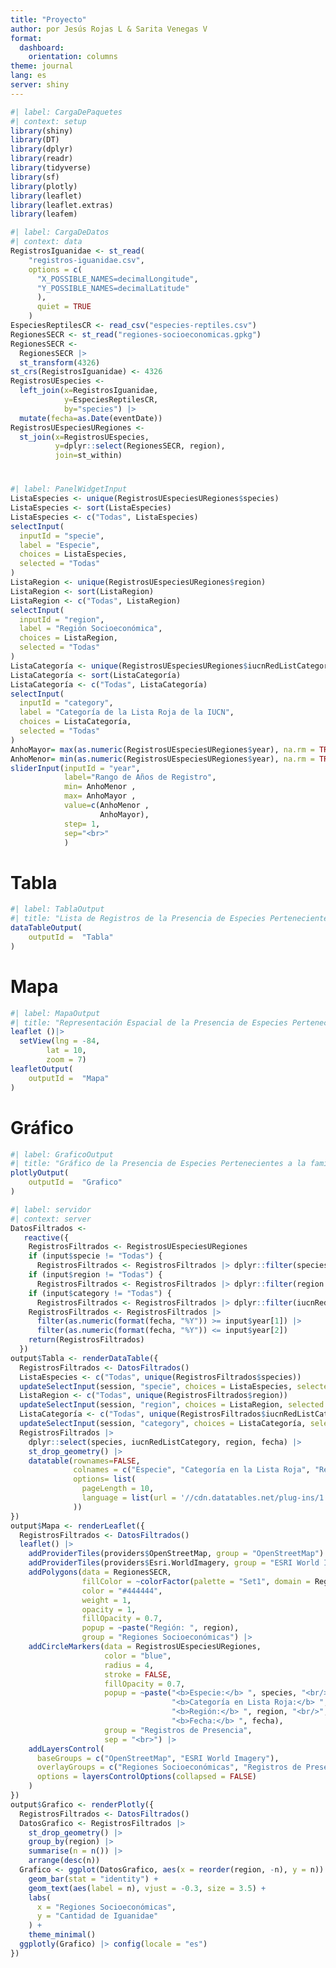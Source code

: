---
title: "Proyecto"
author: por Jesús Rojas L & Sarita Venegas V 
format: 
  dashboard:
    orientation: columns
theme: journal
lang: es
server: shiny
---

```{r, include=FALSE}
#| label: CargaDePaquetes
#| context: setup
library(shiny)
library(DT)
library(dplyr)
library(readr)
library(tidyverse)
library(sf)
library(plotly)
library(leaflet)
library(leaflet.extras)
library(leafem)
```

```{r, include=FALSE}
#| label: CargaDeDatos
#| context: data
RegistrosIguanidae <- st_read(
    "registros-iguanidae.csv",
    options = c(
      "X_POSSIBLE_NAMES=decimalLongitude",
      "Y_POSSIBLE_NAMES=decimalLatitude"
      ),
      quiet = TRUE
    )
EspeciesReptilesCR <- read_csv("especies-reptiles.csv")
RegionesSECR <- st_read("regiones-socioeconomicas.gpkg")
RegionesSECR <-
  RegionesSECR |>
  st_transform(4326)
st_crs(RegistrosIguanidae) <- 4326
RegistrosUEspecies <-
  left_join(x=RegistrosIguanidae,
            y=EspeciesReptilesCR,
            by="species") |>
  mutate(fecha=as.Date(eventDate))
RegistrosUEspeciesURegiones <-
  st_join(x=RegistrosUEspecies,
          y=dplyr::select(RegionesSECR, region),
          join=st_within) 

```

#  {.sidebar}

```{r}
#| label: PanelWidgetInput
ListaEspecies <- unique(RegistrosUEspeciesURegiones$species)
ListaEspecies <- sort(ListaEspecies)
ListaEspecies <- c("Todas", ListaEspecies)
selectInput(
  inputId = "specie",
  label = "Especie",
  choices = ListaEspecies,
  selected = "Todas"
)
ListaRegion <- unique(RegistrosUEspeciesURegiones$region)
ListaRegion <- sort(ListaRegion)
ListaRegion <- c("Todas", ListaRegion)
selectInput(
  inputId = "region",
  label = "Región Socioeconómica",
  choices = ListaRegion,
  selected = "Todas"
)
ListaCategoría <- unique(RegistrosUEspeciesURegiones$iucnRedListCategory)
ListaCategoría <- sort(ListaCategoría)
ListaCategoría <- c("Todas", ListaCategoría)
selectInput(
  inputId = "category",
  label = "Categoría de la Lista Roja de la IUCN",
  choices = ListaCategoría,
  selected = "Todas"
)
AnhoMayor= max(as.numeric(RegistrosUEspeciesURegiones$year), na.rm = TRUE)
AnhoMenor= min(as.numeric(RegistrosUEspeciesURegiones$year), na.rm = TRUE)
sliderInput(inputId = "year",
            label="Rango de Años de Registro",
            min= AnhoMenor ,
            max= AnhoMayor ,
            value=c(AnhoMenor ,
                    AnhoMayor),
            step= 1,
            sep="<br>"
            )
```

# Tabla

```{r}
#| label: TablaOutput
#| title: "Lista de Registros de la Presencia de Especies Pertenecientes a la familia Iguanidae en Costa Rica según Región Socioeconómica"
dataTableOutput(
	outputId =  "Tabla" 
)
```

# Mapa

```{r}
#| label: MapaOutput
#| title: "Representación Espacial de la Presencia de Especies Pertenecientes a la familia Iguanidae en Costa Rica según Región Socioeconómica"
leaflet ()|>
  setView(lng = -84,
        lat = 10,
        zoom = 7)
leafletOutput(
	outputId =  "Mapa" 
)
```

# Gráfico

```{r}
#| label: GraficoOutput
#| title: "Gráfico de la Presencia de Especies Pertenecientes a la familia Iguanidae en Costa Rica según Región Socioeconómica"
plotlyOutput(
	outputId =  "Grafico" 
)
```

```{r}
#| label: servidor
#| context: server
DatosFiltrados <-
   reactive({
    RegistrosFiltrados <- RegistrosUEspeciesURegiones
    if (input$specie != "Todas") {
      RegistrosFiltrados <- RegistrosFiltrados |> dplyr::filter(species == input$specie)}
    if (input$region != "Todas") {
      RegistrosFiltrados <- RegistrosFiltrados |> dplyr::filter(region == input$region)}
    if (input$category != "Todas") { 
      RegistrosFiltrados <- RegistrosFiltrados |> dplyr::filter(iucnRedListCategory == input$category)}
    RegistrosFiltrados <- RegistrosFiltrados |>
      filter(as.numeric(format(fecha, "%Y")) >= input$year[1]) |>
      filter(as.numeric(format(fecha, "%Y")) <= input$year[2])
    return(RegistrosFiltrados)
  })
output$Tabla <- renderDataTable({
  RegistrosFiltrados <- DatosFiltrados()
  ListaEspecies <- c("Todas", unique(RegistrosFiltrados$species))
  updateSelectInput(session, "specie", choices = ListaEspecies, selected = input$specie)
  ListaRegion <- c("Todas", unique(RegistrosFiltrados$region))
  updateSelectInput(session, "region", choices = ListaRegion, selected = input$region)
  ListaCategoría <- c("Todas", unique(RegistrosFiltrados$iucnRedListCategory))
  updateSelectInput(session, "category", choices = ListaCategoría, selected = input$category)
  RegistrosFiltrados |>
    dplyr::select(species, iucnRedListCategory, region, fecha) |>
    st_drop_geometry() |>
    datatable(rownames=FALSE,
              colnames = c("Especie", "Categoría en la Lista Roja", "Región Socioeconómica", "Fecha"),
              options= list(
                pageLength = 10,
                language = list(url = '//cdn.datatables.net/plug-ins/1.10.11/i18n/Spanish.json')
              ))
})
output$Mapa <- renderLeaflet({
  RegistrosFiltrados <- DatosFiltrados()
  leaflet() |>
    addProviderTiles(providers$OpenStreetMap, group = "OpenStreetMap") |>
    addProviderTiles(providers$Esri.WorldImagery, group = "ESRI World Imagery") |>
    addPolygons(data = RegionesSECR,
                fillColor = ~colorFactor(palette = "Set1", domain = RegionesSECR$region)(RegionesSECR$region),
                color = "#444444",
                weight = 1,
                opacity = 1,
                fillOpacity = 0.7,
                popup = ~paste("Región: ", region),
                group = "Regiones Socioeconómicas") |>
    addCircleMarkers(data = RegistrosUEspeciesURegiones,
                     color = "blue",
                     radius = 4,
                     stroke = FALSE,
                     fillOpacity = 0.7,
                     popup = ~paste("<b>Especie:</b> ", species, "<br/>",
                                    "<b>Categoría en Lista Roja:</b> ", iucnRedListCategory, "<br/>",
                                    "<b>Región:</b> ", region, "<br/>",
                                    "<b>Fecha:</b> ", fecha),
                     group = "Registros de Presencia",
                     sep = "<br>") |>
    addLayersControl(
      baseGroups = c("OpenStreetMap", "ESRI World Imagery"),
      overlayGroups = c("Regiones Socioeconómicas", "Registros de Presencia"),
      options = layersControlOptions(collapsed = FALSE)
    )
})  
output$Grafico <- renderPlotly({
  RegistrosFiltrados <- DatosFiltrados()
  DatosGrafico <- RegistrosFiltrados |>
    st_drop_geometry() |>
    group_by(region) |>
    summarise(n = n()) |>
    arrange(desc(n))
  Grafico <- ggplot(DatosGrafico, aes(x = reorder(region, -n), y = n)) +
    geom_bar(stat = "identity") +
    geom_text(aes(label = n), vjust = -0.3, size = 3.5) +
    labs(
      x = "Regiones Socioeconómicas",
      y = "Cantidad de Iguanidae"
    ) +
    theme_minimal()
  ggplotly(Grafico) |> config(locale = "es")
})

```

